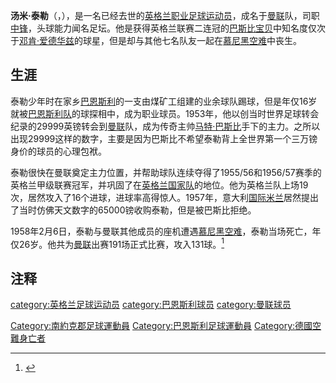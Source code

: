 {{noteTA|G1=Football|G2=MUFC|G3=FAcup
|1=zh-hans:汤米·泰勒; zh-hk:湯美·泰萊;
|2=zh-hans:泰勒; zh-hk:泰萊;
}}
{{Football player infobox
|  playername = 汤米·泰勒  
|  image = 
|  fullname = Thomas Taylor   
|  dateofbirth = {{birth date|1932|1|29|mf=y}}
|  cityofbirth = [[巴恩斯利|巴恩斯利]]
|  countryofbirth = [[英格兰|英格兰]]
|  dateofdeath = {{death date and age|1958|2|6|1932|1|29}}
|  cityofdeath = [[慕尼黑|慕尼黑]]
|  countryofdeath = [[德国|德国]]
|  height =
|  nickname = 
|  currentclub = 已逝世 
|  clubnumber = 
|  position = 中锋
|  youthyears = 
|  youthclubs =
|  years = 1949-1953 <br>1953-1958
|  clubs = [[巴恩斯利足球俱乐部|巴恩斯利]]<br>[[曼联|曼联]]
|  caps(goals) = {{0}}44（{{0}}26） <br> 166（112）
| manageryears  = 
| managerclubs  =  
| nationalyears = 1953-1957
| nationalteam = [[英格兰足球代表队|英格兰]]
| nationalcaps(goals) = {{0}}19（{{0}}16）
| pcupdate = 2012年7月17日 (二) 05:05 (UTC)
| ntupdate = 2012年7月17日 (二) 05:05 (UTC)
}}

'''汤米·泰勒'''（{{lang-en|'''Thomas "Tommy" Taylor'''}}，{{bd|1932年|1月29日|1958年|2月6日|catIdx=T}}），是一名已经去世的[[英格兰|英格兰]][[职业|职业]][[足球|足球]][[运动员|运动员]]，成名于[[曼联|曼联]]队，司职[[前鋒|中锋]]，头球能力闻名足坛。他是获得英格兰联赛二连冠的[[巴斯比宝贝|巴斯比宝贝]]中知名度仅次于[[邓肯·爱德华兹|邓肯·爱德华兹]]的球星，但是却与其他七名队友一起在[[慕尼黑空难|慕尼黑空难]]中丧生。

==生涯==
泰勒少年时在家乡[[巴恩斯利|巴恩斯利]]的一支由煤矿工组建的业余球队踢球，但是年仅16岁就被[[巴恩斯利足球俱乐部|巴恩斯利队]]的球探相中，成为职业球员。1953年，他以创当时世界足球转会纪录的29999英镑转会到[[曼联|曼联]]队，成为传奇主帅[[马特·巴斯比|马特·巴斯比]]手下的主力。之所以出现29999这样的数字，主要是因为巴斯比不希望泰勒背上全世界第一个三万镑身价的球员的心理包袱。

泰勒很快在曼联奠定主力位置，并帮助球队连续夺得了1955/56和1956/57赛季的英格兰甲级联赛冠军，并巩固了在[[英格兰足球代表队|英格兰国家队]]的地位。他为英格兰队上场19次，居然攻入了16个进球，进球率高得惊人。1957年，意大利[[国际米兰|国际米兰]]居然提出了当时仿佛天文数字的65000镑收购泰勒，但是被巴斯比拒绝。

1958年2月6日，泰勒与曼联其他成员的座机遭遇[[慕尼黑空难|慕尼黑空难]]，泰勒当场死亡，年仅26岁。他共为[[曼联|曼联]]出赛191场正式比赛，攻入131球。<ref>{{cite website|title=曼联官方数据统计|url=http://www.stretfordend.co.uk/playermenu/taylor_t.html|accessdate=2008-04-13|archive-date=2014-03-12|archive-url=https://web.archive.org/web/20140312025531/http://www.stretfordend.co.uk/playermenu/taylor_t.html|dead-url=no}}</ref>

==注释==
<div class="references-small">
<references />
</div>

{{1954年世界盃足球賽英格蘭參賽名單}}

{{DEFAULTSORT:Thomas Taylor}}
[[category:英格兰足球运动员|category:英格兰足球运动员]]
[[Category:南約克郡足球運動員|Category:南約克郡足球運動員]]
[[Category:巴恩斯利足球運動員|Category:巴恩斯利足球運動員]]
[[category:巴恩斯利球员|category:巴恩斯利球员]]
[[category:曼联球员|category:曼联球员]]
[[Category:德國空難身亡者|Category:德國空難身亡者]]